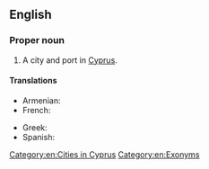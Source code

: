 ==English==

===Proper noun===
{{en-proper noun}}

# A city and port in [[Cyprus]].

====Translations====
{{trans-top|port of Cyprus}}
* Armenian: {{t|hy|Լիմասոլ}}
* French: {{t|fr|Limassol}}
{{trans-mid}}
* Greek: {{t+|el|Λεμεσός}}
* Spanish: {{t|es|Limasol}}
{{trans-bottom}}

[[Category:en:Cities in Cyprus]]
[[Category:en:Exonyms]]